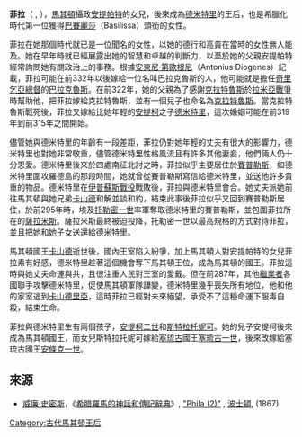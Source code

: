 '''菲拉'''（{{lang-grc|Φίλα}} , {{bd|?||前287年|catIdx=P}}），[[馬其頓王國|馬其頓]]攝政[[安提帕特|安提帕特]]的女兒，後來成為[[德米特里一世_(馬其頓)|德米特里]]的王后，也是希臘化時代第一位獲得[[巴賽麗莎|巴賽麗莎]]（Basilissa）頭銜的女性。

菲拉在她那個時代就已是一位聞名的女性，以她的德行和高貴在當時的女性無人能及。她在早年時就已經展露出她的智慧和卓越的判斷力，以至於她的父親安提帕特經常詢問她有關政治上的事務。根據[[安東尼·第歐根尼|安東尼·第歐根尼]]（Antonius Diogenes）記載{{r|phot_166}}，菲拉可能在前332年以後嫁給一位名叫巴拉克魯斯的人，他可能就是擔任[[奇里乞亞|奇里乞亞]][[總督_(古波斯)|總督]]的[[巴拉克魯斯|巴拉克魯斯]]。在前322年，她的父親為了感謝[[克拉特魯斯|克拉特魯斯]]於[[拉米亞戰爭|拉米亞戰爭]]時幫助他，把菲拉嫁給克拉特魯斯{{r|diod_18.18}}，並有一個兒子也命名為[[克拉特魯斯_(克拉特魯斯之子)|克拉特魯斯]]。當克拉特魯斯戰死後，菲拉又嫁給比她年輕的[[安提柯一世|安提柯]]之子[[德米特里一世_(馬其頓)|德米特里]]{{r|plut_14}}，這次婚姻可能在前319年到前315年之間開始{{r|diod_19.59}}。

儘管她與德米特里的年齡有一段差距，菲拉仍對她年輕的丈夫有很大的影響力，德米特里也對她非常敬重，儘管德米特里性格風流且有許多其他妻妾，他們倆人仍十分恩愛。德米特里後來於四處南征北討之時，菲拉似乎主要居住於[[賽普勒斯|賽普勒斯]]，如德米特里圍攻羅德島的那段時間，她就曾從賽普勒斯寫信給德米特里，並送他許多貴重的物品。德米特里在[[伊普蘇斯戰役|伊普蘇斯戰役]]戰敗後，菲拉與德米特里會合。她丈夫派她前往馬其頓與她兄弟[[卡山德|卡山德]]和解並談和約，結束此事後菲拉似乎又回到賽普勒斯居住，於前295年時，埃及[[托勒密一世|托勒密一世]]率軍奪取德米特里的賽普勒斯，並包圍菲拉所在的[[薩拉米斯_(賽普勒斯)|薩拉米斯]]。薩拉米斯最終被迫投降，托勒密一世以最高規格的方式對待菲拉，並且把她和她子女送還給德米特里。

馬其頓國王[[卡山德|卡山德]]逝世後，國內王室陷入紛爭，加上馬其頓人對安提帕特的女兒菲拉素有好感，德米特里趁著這個機會奪下馬其頓王位，成為馬其頓的國王。菲拉這時與她丈夫命運與共，且很注重人民對王室的愛戴。但在前287年，其他[[繼業者|繼業者]]各國聯手攻擊德米特里，促使馬其頓軍隊譁變，德米特里幾乎喪失所有地位，他和他的家室逃到[[卡山德里亞|卡山德里亞]]，這時菲拉已經對未來絕望，承受不了這種命運下服毒自殺{{r|plut_22_32_35_37_38_45_diod_20.93}}，結束生命。

菲拉與德米特里生有兩個孩子，[[安提柯二世|安提柯二世]]和[[敘利亞的斯特拉托妮可|斯特拉托妮可]]。她的兒子安提柯後來成為馬其頓國王，而女兒斯特拉托妮可嫁給[[塞琉古帝國|塞琉古]]國王[[塞琉古一世|塞琉古一世]]，後來改嫁給塞琉古國王[[安條克一世|安條克一世]]{{r|plut_31_37_53}}。

==來源==
{{reflist|refs=
<ref name=diod_18.18>[[西西里的狄奧多羅斯|西西里的狄奧多羅斯]], ''Bibliotheca'', xviii. 18</ref>
<ref name=phot_166>[[君士坦丁堡的弗提一世|弗提]], ''Bibliotheca'', [http://www.tertullian.org/fathers/photius_copyright/photius_04bibliotheca.htm cod. 166]</ref>
<ref name=plut_14>[[普魯塔克|普魯塔克]], ''[[希臘羅馬名人傳|希臘羅馬名人傳]]'', "Demetrius", [http://www.attalus.org/old/demetrius1.html#14 14]</ref>
<ref name=diod_19.59>狄奧多羅斯, xix. 59</ref>
<ref name=plut_22_32_35_37_38_45_diod_20.93>普魯塔克, [http://www.attalus.org/old/demetrius1.html#22 22], [http://www.attalus.org/old/demetrius2.html#32 32], [http://www.attalus.org/old/demetrius2.html#35 35], [http://www.attalus.org/old/demetrius2.html#37 37], [http://www.attalus.org/old/demetrius2.html#38 38], [http://www.attalus.org/old/demetrius2.html#45 45]; Diodorus, xx. 93</ref>
<ref name=plut_31_37_53>普魯塔克, [http://www.attalus.org/old/demetrius2.html#31 31], [http://www.attalus.org/old/demetrius2.html#37 37], [http://www.attalus.org/old/demetrius2.html#53 53]</ref>
}}
*[[威廉·史密斯_(辭典編纂者)|威廉·史密斯]]，《[[希腊羅馬的神話和傳記辭典|希腊羅馬的神話和傳記辭典]]》, [http://www.ancientlibrary.com/smith-bio/2592.html "Phila (2)"] {{Wayback|url=http://www.ancientlibrary.com/smith-bio/2592.html |date=20051026223833 }}, [[波士頓|波士頓]], (1867)

[[Category:古代馬其頓王后|Category:古代馬其頓王后]]